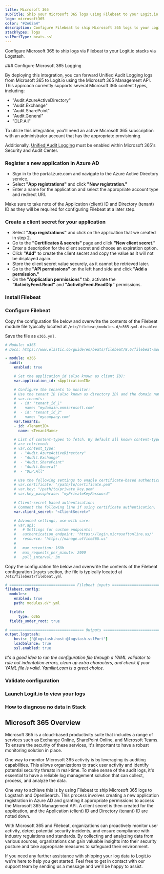 ```yaml
---
title: Microsoft 365
subTitle: Ship your Microsoft 365 logs using Filebeat to your Logit.io Stack
logo: microsoft365
color: "#2e62a4"
description: Configure Filebeat to ship Microsoft 365 logs to your Logit.io stacks. Configure Filebeat to send Microsoft 365 logs to Logstash or Elastic. Get started using our Microsoft 365 example configuration.
stackTypes: logs
sslPortType: beats-ssl
---
```


Configure Microsoft 365 to ship logs via Filebeat to your Logit.io stacks via Logstash.

<Steps>
  ### Configure Microsoft 365 Logging

  By deploying this integration, you can forward Unified Audit Logging logs 
  from Microsoft 365 to Logit.io using the Microsoft 365 Management API. 
  This approach currently supports several Microsoft 365 content types, including:

  - "Audit.AzureActiveDirectory"
  - "Audit.Exchange"
  - "Audit.SharePoint"
  - "Audit.General"
  - "DLP.All"

  To utilize this integration, you'll need an active Microsoft 365 subscription 
  with an administrator account that has the appropriate provisioning. 
  
  Additionally, [Unified Audit Logging](https://learn.microsoft.com/en-us/microsoft-365/compliance/audit-log-enable-disable?view=o365-worldwide#verify-the-auditing-status-for-your-organization) 
  must be enabled within Microsoft 365's Security and Audit Center.

  ### Register a new application in Azure AD

  - Sign in to the portal.zure.com and navigate to the Azure Active Directory service.
  - Select __"App registrations"__ and click __"New registration."__
  - Enter a name for the application and select the appropriate account type and redirect URI.

  <Callout type="info">
    Make sure to take note of the Application (client) ID and Directory (tenant) 
    ID as they will be required for configuring Filebeat at a later step.
  </Callout>

  ### Create a client secret for your application

  - Select __"App registrations"__ and click on the application that we created in step 2.
  - Go to the __"Certificates & secrets"__ page and click __"New client secret."__
  - Enter a description for the client secret and choose an expiration option.
  - Click __"Add"__ to create the client secret and copy the value as it will not be displayed again.
  - Store the client secret value securely, as it cannot be retrieved later.
  - Go to the __"API permissions"__ on the left hand side and click __"Add a permission."__
  - On the __"Application permissions"__ tab, activate the __"ActivityFeed.Read"__ and __"ActivityFeed.ReadDlp"__ permissions.

  ### Install Filebeat

  <InstallFilebeat />

  ### Configure Filebeat

  Copy the configuration file below and overwrite the contents of the Filebeat 
  module file typically located at `/etc/filebeat/modules.d/o365.yml.disabled`
        
  Save the file as `o365.yml`.

  ```yml copy showLineNumbers
  # Module: o365
  # Docs: https://www.elastic.co/guide/en/beats/filebeat/8.6/filebeat-module-o365.html

  - module: o365
    audit:
      enabled: true

      # Set the application_id (also known as client ID):
      var.application_id: <ApplicationID>

      # Configure the tenants to monitor:
      # Use the tenant ID (also known as directory ID) and the domain name.
      # var.tenants:
      #  - id: "tenant_id_1"
      #    name: "mydomain.onmicrosoft.com"
      #  - id: "tenant_id_2"
      #    name: "mycompany.com"
      var.tenants:
      - id: <TenantID>
        name: <TenantName>

      # List of content-types to fetch. By default all known content-types
      # are retrieved:
      # var.content_type:
      #  - "Audit.AzureActiveDirectory"
      #  - "Audit.Exchange"
      #  - "Audit.SharePoint"
      #  - "Audit.General"
      #  - "DLP.All"

      # Use the following settings to enable certificate-based authentication:
      # var.certificate: "/path/to/certificate.pem"
      # var.key: "/path/to/private_key.pem"
      # var.key_passphrase: "myPrivateKeyPassword"

      # Client-secret based authentication:
      # Comment the following line if using certificate authentication.
      var.client_secret: "<ClientSecret>"

      # Advanced settings, use with care:
      # var.api:
      #   # Settings for custom endpoints:
      #   authentication_endpoint: "https://login.microsoftonline.us/"
      #   resource: "https://manage.office365.us"
      #
      #   max_retention: 168h
      #   max_requests_per_minute: 2000
      #   poll_interval: 3m
  ```

  Copy the configuration file below and overwrite the contents of the Filebeat 
  configuration `Inputs` section, the file is typically located at `/etc/filebeat/filebeat.yml`
  
  ```yml copy showLineNumbers /@logstash.host/ /@logstash.sslPort/
  # ============================== Filebeat inputs ===============================
  filebeat.config:
    modules:
      enabled: true            
      path: modules.d/*.yml

    fields:
        type: o365
    fields_under_root: true
  
  # ================================== Outputs ===================================
  output.logstash:
      hosts: ["@logstash.host:@logstash.sslPort"]
      loadbalance: true
      ssl.enabled: true
  ```

  _It's a good idea to run the configuration file through a YAML 
  validator to rule out indentation errors, clean up extra characters, 
  and check if your YAML file is valid. [Yamllint.com](https://yamllint.com) is a great choice._

  ### Validate configuration
  
  <ValidateBeat beatname="filebeat" />

  ### Launch Logit.io to view your logs

  <LaunchStack utmMedium="logs" utmCampaign="M365" source="Microsoft_365" />

  ### How to diagnose no data in Stack

  <DiagnoseNoData />

</Steps>

## Microsoft 365 Overview

Microsoft 365 is a cloud-based productivity suite that includes a range of 
services such as Exchange Online, SharePoint Online, and Microsoft Teams. 
To ensure the security of these services, it's important to have a 
robust monitoring solution in place.

One way to monitor Microsoft 365 activity is by leveraging its auditing 
capabilities. This allows organizations to track user activity and identify 
potential security threats in real-time. To make sense of the audit logs, 
it's essential to have a reliable log management solution that can 
collect, process, and analyze the data.

One way to achieve this is by using Filebeat to ship Microsoft 365 logs to 
Logstash and OpenSearch. This process involves creating a new application 
registration in Azure AD and granting it appropriate permissions to access 
the Microsoft 365 Management API. A client secret is then created for the 
application, and the Application (client) ID and 
Directory (tenant) ID are noted down.

With Microsoft 365 and Filebeat, organizations can proactively monitor user 
activity, detect potential security incidents, and ensure compliance with 
industry regulations and standards. By collecting and analyzing data from 
various sources, organizations can gain valuable insights into their security 
posture and take appropriate measures to safeguard their environment.

If you need any further assistance with shipping your log data to Logit.io 
we're here to help you get started. Feel free to get in contact with our support team 
by sending us a message <IntercomButton text="via live chat" /> and we'll be happy to assist.